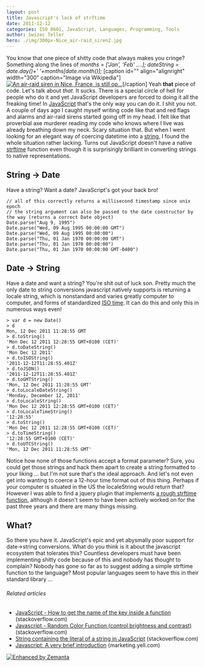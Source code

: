 ```yaml
---
layout: post
title: Javascript's lack of strftime
date: 2011-12-12
categories: ISO 8601, JavaScript, Languages, Programming, Tools
author: Swizec Teller
hero: ./img/300px-Nice_air-raid_siren2.jpg
---
```


You know that one piece of shitty code that always makes you cringe? Something along the lines of _months = \['Jan', 'Feb' ....]; dateString = date.day()+' '+months\[date.month()];_ \[caption id="" align="alignright" width="300" caption="Image via Wikipedia"][![An air-raid siren in Nice, France, is still op...](./img/300px-Nice_air-raid_siren2.jpg "An air-raid siren in Nice, France, is still op...")](http://commons.wikipedia.org/wiki/File:Nice_air-raid_siren.jpg)\[/caption] Yeah **that** piece of code. Let's talk about _that_. It sucks. There is a special circle of hell for people who do it and yet JavaScript developers are forced to doing it all the freaking time! In [JavaScript](http://en.wikipedia.org/wiki/JavaScript "JavaScript") that's the only way you can do it. I shit you not. A couple of days ago I caught myself writing code like that and red flags and alarms and air-raid sirens started going off in my head. I felt like that proverbial axe murderer reading my code who knows where I live was already breathing down my neck. Scary situation that. But when I went looking for an elegant way of coercing datetime into a [string](http://en.wikipedia.org/wiki/String_%28computer_science%29 "String (computer science)"), I found the whole situation rather lacking. Turns out JavaScript doesn't have a native [strftime](http://en.wikipedia.org/wiki/Time.h "Time.h") function even though it is surprisingly brilliant in converting strings to native representations.

## String -> Date

Have a string? Want a date? JavaScript's got your back bro!

    // all of this correctly returns a millisecond timestamp since unix epoch
    // the string argument can also be passed to the date constructor by the way (returns a correct Date object)
    Date.parse("Aug 9, 1995")
    Date.parse("Wed, 09 Aug 1995 00:00:00 GMT")
    Date.parse("Wed, 09 Aug 1995 00:00:00")
    Date.parse("Thu, 01 Jan 1970 00:00:00 GMT")
    Date.parse("Thu, 01 Jan 1970 00:00:00")
    Date.parse("Thu, 01 Jan 1970 00:00:00 GMT-0400")

## Date -> String

Have a date and want a string? You're shit out of luck son. Pretty much the only date to string conversions javascript natively supports is returning a locale string, which is nonstandard and varies greatly computer to computer, and forms of standardized [ISO time](http://en.wikipedia.org/wiki/ISO_8601 "ISO 8601"). It can do this and only this in numerous ways even!

    > var d = new Date()
    > d
    Mon, 12 Dec 2011 11:28:55 GMT
    > d.toString()
    'Mon Dec 12 2011 12:28:55 GMT+0100 (CET)'
    > d.toDateString()
    'Mon Dec 12 2011'
    > d.toISOString()
    '2011-12-12T11:28:55.401Z'
    > d.toJSON()
    '2011-12-12T11:28:55.401Z'
    > d.toGMTString()
    'Mon, 12 Dec 2011 11:28:55 GMT'
    > d.toLocaleDateString()
    'Monday, December 12, 2011'
    > d.toLocaleString()
    'Mon Dec 12 2011 12:28:55 GMT+0100 (CET)'
    > d.toLocaleTimeString()
    '12:28:55'
    > d.toString()
    'Mon Dec 12 2011 12:28:55 GMT+0100 (CET)'
    > d.toTimeString()
    '12:28:55 GMT+0100 (CET)'
    > d.toUTCString()
    'Mon, 12 Dec 2011 11:28:55 GMT'

Notice how none of those functions accept a format parameter? Sure, you could get those strings and hack them apart to create a string formatted to your liking ... but I'm not sure that's the ideal approach. And let's not even get into wanting to coerce a 12-hour time format out of this thing. Perhaps if your computer is situated in the US the localeString would return that? However I was able to find a jquery plugin that implements [a rough strftime function](http://projects.nocternity.net/index.py/en/jquery-strftime), although it doesn't seem to have been actively worked on for the past three years and there are many things missing.

## What?

So there you have it. JavaScript's epic and yet abysmally poor support for date->string conversions. What do you think is it about the javascript ecosystem that tolerates this? Countless developers must have been implementing shitty code because of this and nobody has thought to complain? Nobody has gone so far as to suggest adding a simple strftime function to the language? Most popular languages seem to have this in their standard library ...

###### Related articles

-   [JavaScript - How to get the name of the key inside a function](http://stackoverflow.com/questions/8472154/javascript-how-to-get-the-name-of-the-key-inside-a-function) (stackoverflow.com)
-   [Javascript - Random Color Function (control brightness and contrast)](http://stackoverflow.com/questions/8470712/javascript-random-color-function-control-brightness-and-contrast) (stackoverflow.com)
-   [String containing the literal of a string in JavaScript](http://stackoverflow.com/questions/7728251/string-containing-the-literal-of-a-string-in-javascript) (stackoverflow.com)
-   [Javascript: A very brief introduction](http://marketing.yell.com/web-design/javascript-brief-introduction/) (marketing.yell.com)

[![Enhanced by Zemanta](http://img.zemanta.com/zemified_e.png?x-id=2aa80621-36dc-42f1-9d5a-f303dc5fe62b)](http://www.zemanta.com/ "Enhanced by Zemanta")

